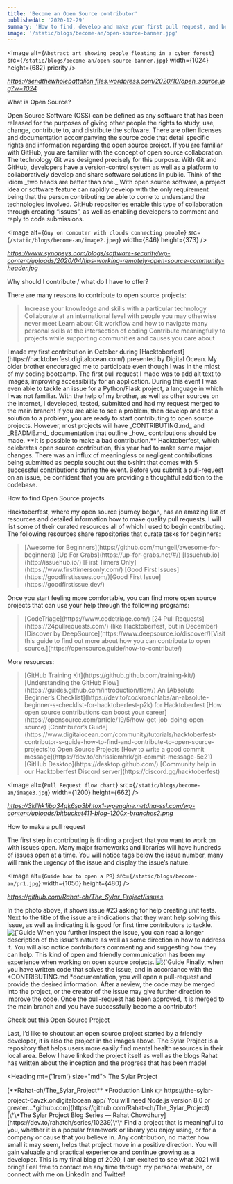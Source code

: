 ```yaml
---
title: 'Become an Open Source contributor'
publishedAt: '2020-12-29'
summary: 'How to find, develop and make your first pull request, and become a contributing member of an open source project'
image: '/static/blogs/become-an/open-source-banner.jpg'
---
```


<Image
  alt={`Abstract art showing people floating in a cyber forest`}
  src={`/static/blogs/become-an/open-source-banner.jpg`}
  width={1024}
  height={682}
  priority
/>

_<Link href="https://sendthewholebattalion.files.wordpress.com/2020/10/open_source.jpg?w=1024">
https://sendthewholebattalion.files.wordpress.com/2020/10/open_source.jpg?w=1024</Link>_

<Divider />

<Heading>What is Open Source?</Heading>

<Paragraph>
  Open Source Software (OSS) can be defined as any software that has been
  released for the purposes of giving other people the rights to study, use,
  change, contribute to, and distribute the software. There are often licenses
  and documentation accompanying the source code that detail specific rights and
  information regarding the open source project.
</Paragraph>

<Paragraph>
  If you are familiar with GitHub, you are familiar with the concept of open
  source collaboration. The technology Git was designed precisely for this
  purpose. With Git and GitHub, developers have a version-control system as well
  as a platform to collaboratively develop and share software solutions in
  public.
</Paragraph>

<Paragraph>
  Think of the idiom _two heads are better than one._ With open source software,
  a project idea or software feature can rapidly develop with the only
  requirement being that the person contributing be able to come to understand
  the technologies involved. GitHub repositories enable this type of
  collaboration through creating “issues”, as well as enabling developers to
  comment and reply to code submissions.
</Paragraph>

<Divider />

<Image
  alt={`Guy on computer with clouds connecting people`}
  src={`/static/blogs/become-an/image2.jpeg`}
  width={846}
  height={373}
/>

_<Link href="https://www.synopsys.com/blogs/software-security/wp-content/uploads/2020/04/tips-working-remotely-open-source-community-header.jpg">
https://www.synopsys.com/blogs/software-security/wp-content/uploads/2020/04/tips-working-remotely-open-source-community-header.jpg</Link>_

<Divider />

<Heading>Why should I contribute / what do I have to offer?</Heading>

<Paragraph>
  There are many reasons to contribute to open source projects:
</Paragraph>

<Paragraph>
  <BlockQuote>
    <UnorderedList>
      <ListItem>
        Increase your knowledge and skills with a particular technology
      </ListItem>
      <ListItem>
        Collaborate at an international level with people you may otherwise
        never meet
      </ListItem>
      <ListItem>
        Learn about Git workflow and how to navigate many personal skills at the
        intersection of coding
      </ListItem>
      <ListItem>
        Contribute meaningfully to projects while supporting communities and
        causes you care about
      </ListItem>
    </UnorderedList>
  </BlockQuote>
</Paragraph>

<Paragraph>
  I made my first contribution in October during
  [Hacktoberfest](https://hacktoberfest.digitalocean.com/) presented by Digital
  Ocean. My older brother encouraged me to participate even though I was in the
  midst of my coding bootcamp. The first pull request I made was to add alt text
  to images, improving accessibility for an application. During this event I was
  even able to tackle an issue for a Python/Flask project, a language in which I
  was not familiar. With the help of my brother, as well as other sources on the
  internet, I developed, tested, submitted and had my request merged to the main
  branch!
</Paragraph>

<Paragraph>
  If you are able to see a problem, then develop and test a solution to a
  problem, you are ready to start contributing to open source projects. However,
  most projects will have _CONTRIBUTING.md_ and _README.md_ documentation that
  outline _how_ contributions should be made. **It is possible to make a bad
  contribution.** Hacktoberfest, which celebrates open source contribution, this
  year had to make some major changes. There was an influx of meaningless or
  negligent contributions being submitted as people sought out the t-shirt that
  comes with 5 successful contributions during the event. Before you submit a
  pull-request on an issue, be confident that you are providing a thoughtful
  addition to the codebase.
</Paragraph>

<Divider />

<Heading>How to find Open Source projects</Heading>

<Paragraph>
  Hacktoberfest, where my open source journey began, has an amazing list of
  resources and detailed information how to make quality pull requests. I will
  list some of their curated resources all of which I used to begin
  contributing.
</Paragraph>

<Heading size="md" mt={1}>
  The following resources share repositories that curate tasks for beginners:
</Heading>

<BlockQuote>
  <UnorderedList>
    <ListItem>
      [Awesome for Beginners](https://github.com/mungell/awesome-for-beginners)
    </ListItem>
    <ListItem>[Up For Grabs](https://up-for-grabs.net/#/)</ListItem>
    <ListItem>[Issuehub.io](http://issuehub.io/)</ListItem>
    <ListItem>[First Timers Only](https://www.firsttimersonly.com/)</ListItem>
    <ListItem>
      [Good First Issues](https://goodfirstissues.com/)[Good First
      Issue](https://goodfirstissue.dev/)
    </ListItem>
  </UnorderedList>
</BlockQuote>

<Heading mt={1} size="md">
  Once you start feeling more comfortable, you can find more open source
  projects that can use your help through the following programs:
</Heading>

<BlockQuote>
  <UnorderedList>
    <ListItem>[CodeTriage](https://www.codetriage.com/)</ListItem>
    <ListItem>
      [24 Pull Requests](https://24pullrequests.com/) (like Hacktoberfest, but
      in December)
    </ListItem>
    <ListItem>
      [Discover by DeepSource](https://www.deepsource.io/discover/)[Visit this
      guide to find out more about how you can contribute to open
      source.](https://opensource.guide/how-to-contribute/)
    </ListItem>
  </UnorderedList>
</BlockQuote>

<Heading mt={1} size="md">
  More resources:
</Heading>

<BlockQuote>
  <UnorderedList>
    <ListItem>
      [GitHub Training Kit](https://github.github.com/training-kit/)
    </ListItem>
    <ListItem>
      [Understanding the GitHub
      Flow](https://guides.github.com/introduction/flow/)
    </ListItem>
    <ListItem>
      An [Absolute Beginner’s
      Checklist](https://dev.to/cockroachlabs/an-absolute-beginner-s-checklist-for-hacktoberfest-p2k)
      for Hacktoberfest
    </ListItem>
    <ListItem>
      [How open source contributions can boost your
      career](https://opensource.com/article/19/5/how-get-job-doing-open-source)
    </ListItem>
    <ListItem>
      [Contributor’s
      Guide](https://www.digitalocean.com/community/tutorials/hacktoberfest-contributor-s-guide-how-to-find-and-contribute-to-open-source-projects)to
      Open Source Projects
    </ListItem>
    <ListItem>
      [How to write a good commit
      message](https://dev.to/chrissiemhrk/git-commit-message-5e21)
    </ListItem>
    <ListItem>[GitHub Desktop](https://desktop.github.com/)</ListItem>
    <ListItem>
      [Community help in our Hacktoberfest Discord
      server](https://discord.gg/hacktoberfest)
    </ListItem>
  </UnorderedList>
</BlockQuote>

<Divider />

<Image
  alt={`Pull Request flow chart`}
  src={`/static/blogs/become-an/image3.jpg`}
  width={1200}
  height={662}
/>

_<Link href="https://3kllhk1ibq34qk6sp3bhtox1-wpengine.netdna-ssl.com/wp-content/uploads/bitbucket411-blog-1200x-branches2.png">
https://3kllhk1ibq34qk6sp3bhtox1-wpengine.netdna-ssl.com/wp-content/uploads/bitbucket411-blog-1200x-branches2.png</Link>_

<Divider />

<Heading>How to make a pull request</Heading>

<Paragraph>
  The first step in contributing is finding a project that you want to work on
  with issues open. Many major frameworks and libraries will have hundreds of
  issues open at a time. You will notice tags below the issue number, many will
  rank the urgency of the issue and display the issue’s nature.
</Paragraph>

<Paragraph>

<Image
  alt={`Guide how to open a PR`}
  src={`/static/blogs/become-an/pr1.jpg`}
  width={1050}
  height={480}
/>

_<Link href="https://github.com/Rahat-ch/The_Sylar_Project/issues">
https://github.com/Rahat-ch/The_Sylar_Project/issues</Link>_

</Paragraph>

<Paragraph>
  In the photo above, it shows issue #23 asking for help creating unit tests.
  Next to the title of the issue are indications that they want help solving
  this issue, as well as indicating it is good for first time contributors to
  tackle.
</Paragraph>

<Paragraph>
  <Image
    alt={`Guide how to open a PR`}
    src={`/static/blogs/become-an/pr2.jpg`}
    width={1050}
    height={617}
  />
</Paragraph>

<Paragraph>
  When you further inspect the issue, you can read a longer description of the
  issue’s nature as well as some direction in how to address it. You will also
  notice contributors commenting and suggesting how they can help. This kind of
  open and friendly communication has been my experience when working on open
  source projects.
</Paragraph>

<Paragraph>
  <Image
    alt={`Guide how to open a PR`}
    src={`/static/blogs/become-an/pr3.jpg`}
    width={1050}
    height={543}
  />
</Paragraph>

<Paragraph>
  Finally, when you have written code that solves the issue, and in accordance
  with the *CONTRIBUTING.md *documentation, you will open a pull-request and
  provide the desired information. After a review, the code may be merged into
  the project, or the creator of the issue may give further direction to improve
  the code. Once the pull-request has been approved, it is merged to the main
  branch and you have successfully become a contributor!
</Paragraph>

<Divider />

<Heading>Check out this Open Source Project</Heading>

<Paragraph>
  Last, I’d like to shoutout an open source project started by a friendly
  developer, it is also the project in the images above. The Sylar Project is a
  repository that helps users more easily find mental health resources in their
  local area. Below I have linked the project itself as well as the blogs Rahat
  has written about the inception and the progress that has been made!
</Paragraph>

<Heading mt={'1rem'} size="md">
  The Sylar Project
</Heading>

<Paragraph>
  [**Rahat-ch/The_Sylar_Project** *Production Link 👉
  https://the-sylar-project-6avzk.ondigitalocean.app/ You will need Node.js
  version 8.0 or
  greater…*github.com](https://github.com/Rahat-ch/The_Sylar_Project) [\*\*The
  Sylar Project Blog Series — Rahat
  Chowdhury](https://dev.to/rahatch/series/10239)\*\*
</Paragraph>

<Paragraph>
  Find a project that is meaningful to you, whether it is a popular framework or
  library you enjoy using, or for a company or cause that you believe in. Any
  contribution, no matter how small it may seem, helps that project move in a
  positive direction. You will gain valuable and practical experience and
  continue growing as a developer.
</Paragraph>

<Paragraph>
  This is my final blog of 2020, I am excited to see what 2021 will bring! Feel
  free to contact me any time through my personal website, or connect with me on
  LinkedIn and Twitter!
</Paragraph>
